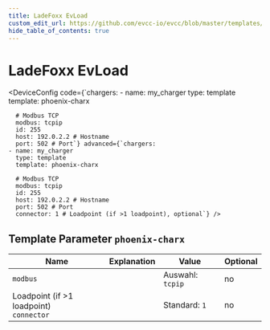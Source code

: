 ```yaml
---
title: LadeFoxx EvLoad
custom_edit_url: https://github.com/evcc-io/evcc/blob/master/templates/definition/charger/phoenix-charx.yaml
hide_table_of_contents: true
---
```



# LadeFoxx EvLoad

<DeviceFeatures features="" />

<DeviceConfig code={`chargers:
    - name: my_charger
      type: template
      template: phoenix-charx
      
      # Modbus TCP
      modbus: tcpip
      id: 255
      host: 192.0.2.2 # Hostname
      port: 502 # Port`} advanced={`chargers:
    - name: my_charger
      type: template
      template: phoenix-charx
      
      # Modbus TCP
      modbus: tcpip
      id: 255
      host: 192.0.2.2 # Hostname
      port: 502 # Port
      connector: 1 # Loadpoint (if >1 loadpoint), optional`} />

## Template Parameter `phoenix-charx`

| Name | Explanation | Value | Optional |
|-----------|-------------|-------|----------|
| `modbus` |  | Auswahl: `tcpip` | no |
| Loadpoint (if &gt;1 loadpoint)<br/>`connector` |  | Standard: `1` | no |

